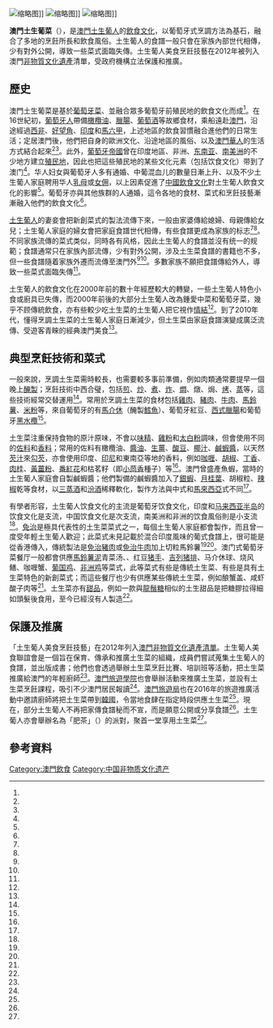 [[File:Minchi.jpg|缩略图]]]]
[[File:African_chicken_macau.JPG|缩略图]]]]
[[File:Galinha_à_Portuguesa.jpg|缩略图]]]]

'''澳門土生葡菜'''（{{lang-pt|Gastronomia Macaense}}），是[[澳門|澳門]][[澳门土生葡人|土生葡人]]的[[飲食文化|飲食文化]]，以葡萄牙式烹調方法為基石，融合了多地的烹飪所長和飲食風俗。土生葡人的食譜一般只會在家族內部世代相傳，少有對外公開，導致一些菜式面臨失傳。土生葡人美食烹飪技藝在2012年被列入澳門[[非物質文化遺產|非物質文化遺產]]清單，受政府機構立法保護和推廣。

== 歷史 ==
澳門土生葡菜是基於[[葡萄牙飲食|葡萄牙菜]]、並融合眾多葡萄牙前殖民地的飲食文化而成<ref name="澳門文物網"/>。在16世紀初，[[葡萄牙人|葡萄牙人]]帶備[[橄欖油|橄欖油]]、[[臘腸|臘腸]]、[[葡萄酒|葡萄酒]]等故鄉食材，乘船遠赴[[澳門|澳門]]，沿途經過[[西非|西非]]、[[好望角|好望角]]、[[印度|印度]]和[[馬六甲|馬六甲]]，上述地區的飲食習慣融合進他們的日常生活；定居澳門後，他們把自身的歐洲文化、沿途地區的風俗、以及[[澳門人#華人原住民|澳門華人]]的生活方式結合起來<ref name="澳門文物網"/><ref name="澳門"/>。此外，[[葡萄牙帝國|葡萄牙帝國]]曾在印度地區、非洲、[[东南亚|东南亚]]、[[南美洲|南美洲]]的不少地方建立[[殖民地|殖民地]]，因此也把這些殖民地的某些文化元素（包括饮食文化）带到了澳门<ref name="中山大学学报"/>。华人妇女與葡萄牙人多有通婚、中葡混血儿的數量日漸上升、以及不少土生葡人家庭聘用华人[[乳母|乳母]]或[[女佣|女佣]]，以上因素促進了[[中菜|中國飲食文化]]對土生葡人飲食文化的影響<ref name="中山大学学报"/>。葡萄牙亦與其他族群的人通婚，這令各地的食材、菜式和烹飪技藝漸漸融入他們的飲食文化<ref name="澳門特別行政區政府旅遊局"/>。

[[澳門土生葡人|土生葡人]]的妻妾會把新創菜式的製法流傳下來，一般由家婆傳給媳婦、母親傳給女兒；土生葡人家庭的婦女會把家庭食譜世代相傳，有些食譜更成為家族的标志<ref name="中山大学学报"/><ref name="盧山園"/>。不同家族流傳的菜式类似，同時各有风格，因此土生葡人的食譜並沒有统一的规範；食譜通常只在家族內部流傳，少有對外公開，涉及土生菜食譜的書籍也不多，但一些食譜隨着家族外遷而流傳至澳門外<ref name="中山大学学报"/><ref name="盧山園"/>。多數家族不願把食譜傳給外人，導致一些菜式面臨失傳<ref name="澳門2"/>。

土生葡人的飲食文化在2000年前的數十年經歷較大的轉變，一些土生葡人特色小食或廚具已失傳，而2000年前後的大部分土生葡人改為鍾愛中菜和葡萄牙菜，幾乎不顾傳統飲食，亦有些較少吃土生菜的土生葡人把它視作[[情結|情結]]<ref name="中山大学学报"/>。到了2010年代，懂得烹調土生菜的土生葡人家庭日漸減少，但土生菜由家庭食譜演變成廣泛流傳、受遊客青睞的經典澳門美食<ref name="澳門"/>。

== 典型烹飪技術和菜式 ==
一般來說，烹調土生菜需時較長，也需要較多事前準備，例如肉類通常要提早一個晚上[[醃製|醃製]]；烹飪技術中西合璧，包括[[煎|煎]]、[[炒|炒]]、[[煮|煮]]、[[炸|炸]]、[[燜|燜]]、燉、焗、[[烤|烤]]、[[蒸|蒸]]等，這些技術經常交替運用<ref name="澳門"/>。常用於烹調土生菜的食材包括[[雞肉|雞肉]]、[[豬肉|豬肉]]、[[牛肉|牛肉]]、[[馬鈴薯|馬鈴薯]]、[[米粉|米粉]]等，來自葡萄牙的有[[馬介休|馬介休]]（醃製[[鱈魚|鱈魚]]）、葡萄牙紅豆、[[西式臘腸|西式臘腸]]和葡萄牙[[黑水欖|黑水欖]]<ref name="澳門"/>。

土生菜注重保持食物的原汁原味，不會以[[味精|味精]]、[[雞粉|雞粉]]和[[太白粉|太白粉]]調味，但會使用不同的[[佐料|佐料]]和[[香料|香料]]；常用的佐料有橄欖油、[[醬油|醬油]]、[[生薑|生薑]]、[[酸豆|酸豆]]、[[椰汁|椰汁]]、[[蝦醬|鹹蝦醬]]，以天然[[芡汁|芡汁]]來[[勾芡|勾芡]]，亦會使用印度、[[印尼|印尼]]和東南亞等地的香料，例如[[咖喱|咖喱]]、[[胡椒|胡椒]]、[[丁香|丁香]]、[[肉桂|肉桂]]、[[薑黃|黃薑粉]]、[[番紅花|番紅花]]和枯茗籽（即[[孜然|小茴香]]種子）等<ref name="澳門"/>。澳門曾盛產魚蝦，當時的土生葡人家庭會自製鹹蝦醬；他們製備的鹹蝦醬加入了[[銀蝦|銀蝦]]、[[月桂葉|月桂葉]]、胡椒粒、[[辣椒|辣椒]]乾等食材，以[[三蒸酒|三蒸酒]]和[[汾酒|汾酒]]稀釋軟化，製作方法與中式和[[馬來西亞|馬來西亞]]式不同<ref name="澳門"/>。

有學者形容，土生葡人饮食文化的主流是葡萄牙饮食文化，印度和[[马来西亚半岛|马来西亚半岛]]的饮食文化是支流，中国饮食文化是次支流，南美洲和非洲的饮食風俗則是小支流<ref name="中山大学学报"/>。[[免治|免治]]是極具代表性的土生菜菜式之一，每個土生葡人家庭都會製作，而且曾一度受年輕土生葡人歡迎；此菜式未見記載於混合印度風味的葡式食譜上，很可能是從香港傳入，傳統製法是[[絞肉|免治豬肉]]或[[牛絞肉|免治牛肉]]加上切粒馬鈴薯<ref name="澳門"/><ref name="澳門特別行政區政府旅遊局2"/>。澳门式葡萄牙菜餐厅一般都會供應[[馬鈴薯泥|馬鈴薯泥]]青菜汤、{{link-en|牛尾汤 (西式)|Oxtail soup|牛尾汤}}、红豆[[猪手|猪手]]、[[吉列猪排|吉列猪排]]、马介休球、烧风鳝、咖喱蟹、[[葡国鸡|葡国鸡]]、[[非洲鸡|非洲鸡]]等菜式，此等菜式有些是傳統土生菜、有些是具有土生菜特色的新創菜式；而這些餐厅也少有供應某些傳統土生菜，例如酿蟹盖、咸虾酸子肉等<ref name="中山大学学报"/>。土生菜亦有[[甜品|甜品]]，例如一款與[[龍鬚糖|龍鬚糖]]相似的土生甜品是把糖膠拉得細如頭髮後食用，至今已經沒有人製造<ref name="澳門2"/>。

== 保護及推廣 ==
「土生葡人美食烹飪技藝」在2012年列入[[澳門非物質文化遺產清單|澳門非物質文化遺產清單]]。土生葡人美食聯誼會是一個旨在保育、傳承和推廣土生菜的組織，成員們嘗試蒐集土生葡人的食譜，並出版成書；他們也會透過舉辦土生菜烹飪比賽、培訓班等活動，把土生菜推廣給澳門的年輕廚師<ref name="澳門2" />。[[澳門旅遊學院|澳門旅遊學院]]也會舉辦活動來推廣土生菜，並設有土生菜烹飪課程，吸引不少澳門居民報讀<ref name="澳門2" />。[[澳門旅遊局|澳門旅遊局]]也在2016年的旅遊推廣活動中邀請廚師將把土生菜帶到[[韓國|韓國]]，令當地食肆在指定時段供應土生菜<ref name="澳亞網"/>。現在，部分土生葡人不再把家傳食譜秘而不宣，而是願意公開或分享食譜<ref name="盧山園"/>。土生葡人亦會舉辦名為「肥茶」（{{lang|pt|Chá Gordo}}）的派對，聚首一堂享用土生菜<ref name="SCMP"/>。

== 參考資料 ==
{{reflist|2|refs=
<ref name="中山大学学报">{{cite journal |author1=苏建灵 |title=澳门土生葡人的饮食文化 |journal=中山大学学报 (社会科学版) |volume=40 |year=2000 |issue=4 |url=http://183.91.33.78:9999/210.39.5.17/bitstream/510500.239/5043/1/%E6%BE%B3%E9%97%A8%E5%9C%9F%E7%94%9F%E8%91%A1%E4%BA%BA%E7%9A%84%E9%A5%AE%E9%A3%9F%E6%96%87%E5%8C%96.pdf |accessdate=2016-07-29 |archiveurl=https://archive.is/20160729144527/http://210.39.5.17/bitstream/510500.239/5043/1/%E6%BE%B3%E9%97%A8%E5%9C%9F%E7%94%9F%E8%91%A1%E4%BA%BA%E7%9A%84%E9%A5%AE%E9%A3%9F%E6%96%87%E5%8C%96.pdf |archivedate=2016-07-29 |deadurl=yes }}</ref>
<ref name="盧山園">{{cite news |author1=盧山園 |title=值得大力挖掘的澳門土生菜 |url=http://www.macaodaily.com/html/2016-07/11/content_1105212.htm |accessdate=2016-07-29 |agency=澳門日報 |date=2016-07-11 |archiveurl=https://archive.is/20160729150431/http://www.macaodaily.com/html/2016-07/11/content_1105212.htm |archivedate=2016-07-29 |deadurl=yes }}</ref>
<ref name="澳門文物網">{{cite web |title=土生葡人美食烹飪技藝 |url=http://www.macauheritage.net/cn/HeritageInfo/ICHContent.aspx?id=3 |website=澳門文物網 |accessdate=2016-07-29 |archiveurl=https://archive.is/20160729151815/http://www.macauheritage.net/cn/HeritageInfo/ICHContent.aspx?id=3 |archivedate=2016-07-29 |deadurl=yes }}</ref>
<ref name="澳門">{{cite web|title=趣談土生葡人飲食文化 |url=http://www.macauzine.net/?action-viewnews-itemid-978 |website=澳門雜誌 |accessdate=2016-07-30 |archiveurl=https://archive.is/20160730075803/http://www.macauzine.net/?action-viewnews-itemid-978 |archivedate=2016-07-30 |deadurl=no }}</ref>
<ref name="澳門特別行政區政府旅遊局">{{cite web|title=澳門土生菜及食譜 |url=http://zh.macaotourism.gov.mo/dining/recipes.php |website=澳門特別行政區政府旅遊局 |accessdate=2016-07-30 |archiveurl=https://archive.is/20160730075835/http://zh.macaotourism.gov.mo/dining/recipes.php |archivedate=2016-07-30 |deadurl=no }}</ref>
<ref name="澳門特別行政區政府旅遊局2">{{cite web|title=免治 |url=http://zh.macaotourism.gov.mo/dining/recipes_detail.php?id=48 |website=澳門特別行政區政府旅遊局 |accessdate=2016-07-30 |archiveurl=https://archive.is/20160730075917/http://zh.macaotourism.gov.mo/dining/recipes_detail.php?id=48 |archivedate=2016-07-30 |deadurl=no }}</ref>
<ref name="澳門2">{{cite web|title=土生菜保育與推廣 |url=http://www.macauzine.net/?action-viewnews-itemid-468 |website=澳門雜誌 |accessdate=2016-07-30 |archiveurl=https://archive.is/20160730083011/http://www.macauzine.net/?action-viewnews-itemid-468 |archivedate=2016-07-30 |deadurl=no |date=2012-11-19 }}</ref>
<ref name="澳亞網">{{cite news |title=土生葡人美食讓韓國居民“品嚐澳門” 鼓勵業界推新迎合市場 |url=http://www.imastv.com/news/macau/economy/2016-4-20/news_content_82375.shtml |accessdate=2016-07-30 |agency=澳亞網 |date=2016-04-20 |archiveurl=https://archive.is/20160730083052/http://www.imastv.com/news/macau/economy/2016-4-20/news_content_82375.shtml |archivedate=2016-07-30 |deadurl=yes }}</ref>
<ref name="SCMP">{{cite news|author1=Juliana Loh |title=Cha Gordo: Macau's ' fat tea' a celebration of Macanese cuisine and culture |url=http://www.scmp.com/lifestyle/food-wine/article/1761799/cha-gordo-macaus-fat-tea-celebration-macanese-cuisine-and |accessdate=2016-08-02 |agency=South China Morning Post |date=2015-04-10 |archiveurl=https://archive.is/20160802120737/http://www.scmp.com/lifestyle/food-wine/article/1761799/cha-gordo-macaus-fat-tea-celebration-macanese-cuisine-and |archivedate=2016-08-02 |deadurl=no }}</ref>
}}
{{粵菜}}
[[Category:澳門飲食|Category:澳門飲食]]
[[Category:中国非物质文化遗产|Category:中国非物质文化遗产]]
{{Good article}}